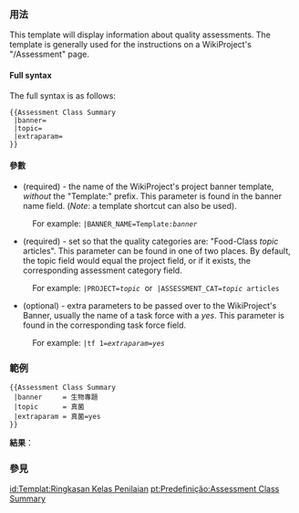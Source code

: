 {{Documentation subpage}}
<!-- PLEASE ADD CATEGORIES AND INTERWIKIS AT THE BOTTOM OF THIS PAGE -->

===用法===
This template will display information about quality assessments. The template is generally used for the instructions on a WikiProject's "/Assessment" page. 

====Full syntax====
The full syntax is as follows:
<pre style="width:50%;">
{{Assessment Class Summary
 |banner=
 |topic=
 |extraparam=
}}
</pre>

====參數====
* {{para|banner}} (required) - the name of the WikiProject's project banner template, ''without'' the "Template:" prefix. This parameter is found in the banner name field. (''Note'': a template shortcut can also be used).
:For example: <code>|BANNER_NAME=Template:''banner''</code>
* {{para|topic}} (required) - set so that the quality categories are: "Food-Class ''topic'' articles". This parameter can be found in one of two places. By default, the topic field would equal the project field, or if it exists, the corresponding assessment category field.
:For example: <code>|PROJECT=''topic''</code>&nbsp; or&nbsp; <code>|ASSESSMENT_CAT=''topic'' articles</code> 
* {{para|extraparam}} (optional) - extra parameters to be passed over to the WikiProject's Banner, usually the name of a task force with a ''yes''. This parameter is found in the corresponding task force field.
:For example: <code>|tf 1=''extraparam''=''yes''</code>

===範例===
<pre style="width:50%;">
{{Assessment Class Summary
 |banner     = 生物專題
 |topic      = 真菌
 |extraparam = 真菌=yes
}}
</pre>

'''結果'''：

{{Assessment Class Summary
 |banner=生物專題
 |topic=真菌
 |extraparam=真菌=yes
}}

===參見===
{{Grading scheme/doc/see also}}

<includeonly>
<!-- CATEGORIES AND INTERWIKIS HERE, THANKS -->
[[Category:维基专题模板|{{PAGENAME}}]]
[[Category:分類模板| ]]

[[id:Templat:Ringkasan Kelas Penilaian]]
[[pt:Predefinição:Assessment Class Summary]]
</includeonly>